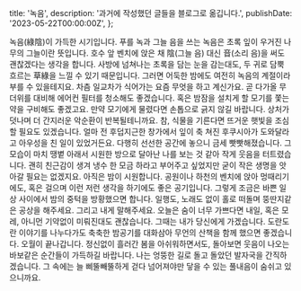   title: '녹음',
  description: '과거에 작성했던 글들을 블로그로 옮깁니다.',
  publishDate: '2023-05-22T00:00:00Z',
};

녹음(綠陰)이 가득한 시기입니다. 푸를 녹과 그늘 음을 쓰는 녹음은 초록 잎이 우거진 나무의 그늘이란 뜻입니다. 호수 앞 벤치에 앉은 채 陰(그늘 음) 대신 音(소리 음)을 써도 괜찮겠다는 생각을 합니다. 사방에 넘쳐나는 초록을 담는 눈을 감는대도, 두 귀로 담뿍 흐르는 草綠을 느낄 수 있기 때문입니다. 그러면 어둑한 밤에도 여전히 녹음의 계절이라 부를 수 있을테지요.
차츰 일교차가 식어가는 요즘 무엇을 하고 계신가요. 곧 다가올 무더위를 대비해 에어컨 필터를 청소해도 좋겠습니다. 혹은 밤잠을 설치게 할 모기를 쫓는 약을 구비해도 좋겠고요. 만약 모기에게 물렸다면 손톱으로 긁지 않길 바랍니다. 상처가 덧나며 더 간지러운 악순환이 반복될테니까요. 참, 식물을 기른다면 뜨거운 햇빛을 조심할 필요도 있겠습니다. 얼마 전 후덥지근한 창가에서 잎이 축 쳐진 후쿠시아가 도와달라고 아우성을 친 일이 있었거든요. 다행히 선선한 공간에 놓으니 금세 빳빳해졌습니다. 그 모습이 마치 땡볕 아래서 시원한 방으로 달아난 나를 보는 것 같아 작게 웃음을 터트렸습니다. 괜히 친근감이 생겨 냉수 한 모금 하라고 부어주고 싶었지만 굳이 작은 생명을 앗아갈 필요는 없겠지요.
아직은 밤이 시원합니다. 공원이나 하천의 벤치에 앉아 멍때리기에도, 혹은 걸으며 이런 저런 생각을 하기에도 좋은 공기입니다. 그렇게 조금은 바쁜 일상 사이에서 밤의 중턱을 방황했으면 합니다. 일행도, 노래도 없이 홀로 떠돌며 뚱딴지같은 공상을 해주세요. 그리고 내게 말해주세요. 오늘은 숨이 너무 가쁘다면 내일, 혹은 모레, 아니먼 기약없이 미뤄진대도 괜찮습니다. 그때는 내가 당신에게 가겠습니다. 도란도란 이야기를 나누다가도 축축한 밤공기를 대화삼아 무언의 산책을 함께 했으면 좋겠습니다.
오월이 끝나갑니다. 정신없이 흘러간 봄을 아쉬워하면서도, 돌아보면 웃음이 나오는 바보같은 순간들이 가득하길 바랍니다. 나는 엉뚱한 길로 돌고 돌았던 발자국을 간직하겠습니다. 그 속에는 늘 삐뚤빼뚤하게 걷다 넘어져야만 닿을 수 있는 풀내음이 숨쉬고 있으니까요.

